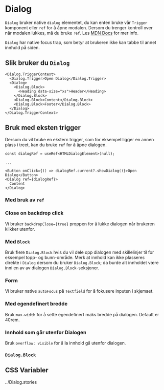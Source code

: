 

<Meta of={DialogStories} />

# Dialog

`Dialog` bruker native `dialog` elementet, du kan enten bruke vår `Trigger` komponent eller `ref` for å åpne modalen.
Dersom du trenger kontroll over når modalen lukkes, må du bruke `ref`.
Les [MDN Docs](https://developer.mozilla.org/en-US/docs/Web/HTML/Element/dialog) for mer info.

`Dialog` har native focus trap, som betyr at brukeren ikke kan tabbe til annet innhold på siden.

<Primary />
<Controls />

## Slik bruker du `Dialog`

```tsx
<Dialog.TriggerContext>
  <Dialog.Trigger>Open Dialog</Dialog.Trigger>
  <Dialog>
    <Dialog.Block>
      <Heading data-size="xs">Header</Heading>
    </Dialog.Block>
    <Dialog.Block>Content</Dialog.Block>
    <Dialog.Block>Footer</Dialog.Block>
  </Dialog>
</Dialog.TriggerContext>
```

## Bruk med eksten trigger

Dersom du vil bruke en ekstern trigger, som for eksempel ligger en annen plass i treet, kan du bruke `ref` for å åpne dialogen.

```tsx
const dialogRef = useRef<HTMLDialogElement>(null);

...

<Button onClick={() => dialogRef.current?.showDialog()}>Open Dialog</Button>
<Dialog ref={dialogRef}>
  Content
</Dialog>
```

### Med bruk av `ref`

<Canvas of={DialogStories.WithoutDialogTriggerContext} />

### Close on backdrop click

Vi bruker `backdropClose={true}` proppen for å lukke dialogen når brukeren klikker utenfor.

<Canvas of={DialogStories.BackdropClose} />

### Med `Block`

Bruk flere `Dialog.Block` hvis du vil dele opp dialogen med skillelinjer til for eksempel topp- og bunn-område.
Merk at innhold kan ikke plasseres direkte i `Dialog` dersom du bruker `Dialog.Block`; da burde alt innholdet være inni en av av dialogen `Dialog.Block`-seksjoner.

<Canvas of={DialogStories.WithHeaderAndFooter} />

### Form

Vi bruker native `autoFocus` på `Textfield` for å fokusere inputen i skjemaet.

<Canvas of={DialogStories.DialogWithForm} />

### Med egendefinert bredde

Bruk `max-width` for å sette egendefinert maks bredde på dialogen. Default er 40rem.

<Canvas of={DialogStories.DialogWithMaxWidth} />

### Innhold som går utenfor Dialogen

Bruk `overflow: visible` for å la innhold gå utenfor dialogen.

<Canvas of={DialogStories.DialogWithCombobox} />

### `Dialog.Block`

<ArgTypes of={Dialog.Block} />

## CSS Variabler

<CssVariables css={css} />../Dialog.stories
